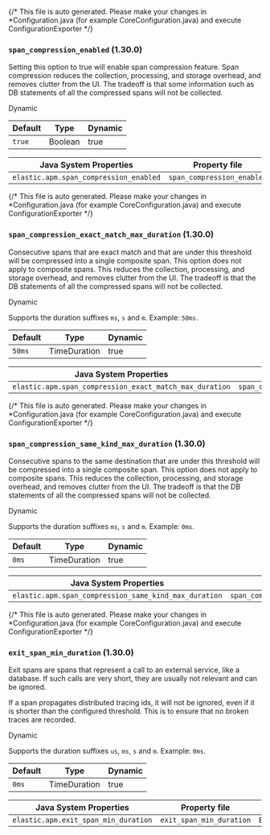 

<div id="config-huge-traces"></div>

{/* This file is auto generated. Please make your changes in *Configuration.java (for example CoreConfiguration.java) and execute ConfigurationExporter */}

<div id="config-span-compression-enabled"></div>

### `span_compression_enabled` (<DocBadgeAdded tipContent="Added in 1.30.0">1.30.0</DocBadgeAdded>)

Setting this option to true will enable span compression feature.
Span compression reduces the collection, processing, and storage overhead, and removes clutter from the UI. The tradeoff is that some information such as DB statements of all the compressed spans will not be collected.

<DocLink id="serverlessObservabilityApmAgentsJavaConfigure" section="dynamic-configuration"><DocBadge>Dynamic</DocBadge> </DocLink>

| Default | Type | Dynamic |
|---|---|---|
| `true` | Boolean | true |

| Java System Properties | Property file | Environment |
|---|---|---|
| `elastic.apm.span_compression_enabled` | `span_compression_enabled` | `ELASTIC_APM_SPAN_COMPRESSION_ENABLED` |

{/* This file is auto generated. Please make your changes in *Configuration.java (for example CoreConfiguration.java) and execute ConfigurationExporter */}

<div id="config-span-compression-exact-match-max-duration"></div>

### `span_compression_exact_match_max_duration` (<DocBadgeAdded tipContent="Added in 1.30.0">1.30.0</DocBadgeAdded>)

Consecutive spans that are exact match and that are under this threshold will be compressed into a single composite span. This option does not apply to composite spans. This reduces the collection, processing, and storage overhead, and removes clutter from the UI. The tradeoff is that the DB statements of all the compressed spans will not be collected.

<DocLink id="serverlessObservabilityApmAgentsJavaConfigure" section="dynamic-configuration"><DocBadge>Dynamic</DocBadge> </DocLink>

Supports the duration suffixes `ms`, `s` and `m`.
Example: `50ms`.

| Default | Type | Dynamic |
|---|---|---|
| `50ms` | TimeDuration | true |

| Java System Properties | Property file | Environment |
|---|---|---|
| `elastic.apm.span_compression_exact_match_max_duration` | `span_compression_exact_match_max_duration` | `ELASTIC_APM_SPAN_COMPRESSION_EXACT_MATCH_MAX_DURATION` |

{/* This file is auto generated. Please make your changes in *Configuration.java (for example CoreConfiguration.java) and execute ConfigurationExporter */}

<div id="config-span-compression-same-kind-max-duration"></div>

### `span_compression_same_kind_max_duration` (<DocBadgeAdded tipContent="Added in 1.30.0">1.30.0</DocBadgeAdded>)

Consecutive spans to the same destination that are under this threshold will be compressed into a single composite span. This option does not apply to composite spans. This reduces the collection, processing, and storage overhead, and removes clutter from the UI. The tradeoff is that the DB statements of all the compressed spans will not be collected.

<DocLink id="serverlessObservabilityApmAgentsJavaConfigure" section="dynamic-configuration"><DocBadge>Dynamic</DocBadge> </DocLink>

Supports the duration suffixes `ms`, `s` and `m`.
Example: `0ms`.

| Default | Type | Dynamic |
|---|---|---|
| `0ms` | TimeDuration | true |

| Java System Properties | Property file | Environment |
|---|---|---|
| `elastic.apm.span_compression_same_kind_max_duration` | `span_compression_same_kind_max_duration` | `ELASTIC_APM_SPAN_COMPRESSION_SAME_KIND_MAX_DURATION` |

{/* This file is auto generated. Please make your changes in *Configuration.java (for example CoreConfiguration.java) and execute ConfigurationExporter */}

<div id="config-exit-span-min-duration"></div>

### `exit_span_min_duration` (<DocBadgeAdded tipContent="Added in 1.30.0">1.30.0</DocBadgeAdded>)

Exit spans are spans that represent a call to an external service, like a database. If such calls are very short, they are usually not relevant and can be ignored.

<DocCallOut title="Note">
If a span propagates distributed tracing ids, it will not be ignored, even if it is shorter than the configured threshold. This is to ensure that no broken traces are recorded.
</DocCallOut>

<DocLink id="serverlessObservabilityApmAgentsJavaConfigure" section="dynamic-configuration"><DocBadge>Dynamic</DocBadge> </DocLink>

Supports the duration suffixes `us`, `ms`, `s` and `m`.
Example: `0ms`.

| Default | Type | Dynamic |
|---|---|---|
| `0ms` | TimeDuration | true |

| Java System Properties | Property file | Environment |
|---|---|---|
| `elastic.apm.exit_span_min_duration` | `exit_span_min_duration` | `ELASTIC_APM_EXIT_SPAN_MIN_DURATION` |

